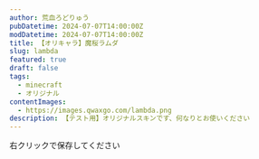 ```yaml
---
author: 荒血ろどりゅう
pubDatetime: 2024-07-07T14:00:00Z
modDatetime: 2024-07-07T14:00:00Z
title: 【オリキャラ】魔桜ラムダ
slug: lambda
featured: true
draft: false
tags:
  - minecraft
  - オリジナル
contentImages:
  - https://images.qwaxgo.com/lambda.png
description: 【テスト用】オリジナルスキンです、何なりとお使いください
---
```


<ContentImage
  imagePath={frontmatter.contentImages[0]}
  alt="魔桜ラムダのMinecraftスキン画像"
  mode="mcskin"
  mask={false}
/>

右クリックで保存してください
